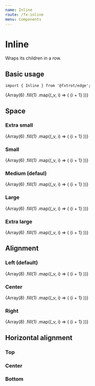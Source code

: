 ```yaml
---
name: Inline
route: /fx-inline
menu: Components
---
```



# Inline

Wraps its children in a row.

## Basic usage

```tsx
import { Inline } from '@fxtrot/edge';
```

<Playground>
  <Box p="m" style={{ width: '350px' }}>
    <Inline space="m">
      {Array(6)
        .fill(1)
        .map((_v, i) => (
          <Placeholder key={i} height={50} width={50}>
            {i + 1}
          </Placeholder>
        ))}
    </Inline>
  </Box>
</Playground>

## Space

### Extra small

<Playground>
  <Box p="m" style={{ width: '350px' }}>
    <Inline space="xs">
      {Array(6)
        .fill(1)
        .map((_v, i) => (
          <Placeholder key={i} height={50} width={50}>
            {i + 1}
          </Placeholder>
        ))}
    </Inline>
  </Box>
</Playground>

### Small

<Playground>
  <Box p="m" style={{ width: '350px' }}>
    <Inline space="s">
      {Array(6)
        .fill(1)
        .map((_v, i) => (
          <Placeholder key={i} height={50} width={50}>
            {i + 1}
          </Placeholder>
        ))}
    </Inline>
  </Box>
</Playground>

### Medium (defaul)

<Playground>
  <Box p="m" style={{ width: '350px' }}>
    <Inline space="m">
      {Array(6)
        .fill(1)
        .map((_v, i) => (
          <Placeholder key={i} height={50} width={50}>
            {i + 1}
          </Placeholder>
        ))}
    </Inline>
  </Box>
</Playground>

### Large

<Playground>
  <Box p="m" style={{ width: '350px' }}>
    <Inline space="l">
      {Array(6)
        .fill(1)
        .map((_v, i) => (
          <Placeholder key={i} height={50} width={50}>
            {i + 1}
          </Placeholder>
        ))}
    </Inline>
  </Box>
</Playground>

### Extra large

<Playground>
  <Box p="m" style={{ width: '350px' }}>
    <Inline space="xl">
      {Array(6)
        .fill(1)
        .map((_v, i) => (
          <Placeholder key={i} height={50} width={50}>
            {i + 1}
          </Placeholder>
        ))}
    </Inline>
  </Box>
</Playground>

## Alignment

### Left (default)

<Playground>
  <Box p="m" style={{ backgroundColor: 'var(--gray-100)', width: '350px' }}>
    <Inline align="left">
      {Array(8)
        .fill(1)
        .map((_v, i) => (
          <Placeholder key={i} height={50} width={50}>
            {i + 1}
          </Placeholder>
        ))}
    </Inline>
  </Box>
</Playground>

### Center

<Playground>
  <Box p="m" style={{ backgroundColor: 'var(--gray-100)', width: '350px' }}>
    <Inline align="center">
      {Array(8)
        .fill(1)
        .map((_v, i) => (
          <Placeholder key={i} height={50} width={50}>
            {i + 1}
          </Placeholder>
        ))}
    </Inline>
  </Box>
</Playground>

### Right

<Playground>
  <Box p="m" style={{ backgroundColor: 'var(--gray-100)', width: '350px' }}>
    <Inline align="right">
      {Array(8)
        .fill(1)
        .map((_v, i) => (
          <Placeholder key={i} height={50} width={50}>
            {i + 1}
          </Placeholder>
        ))}
    </Inline>
  </Box>
</Playground>

## Horizontal alignment

### Top

<Playground>
  <Box style={{ backgroundColor: 'var(--gray-100)' }}>
    <Inline alignY="top">
      <Placeholder height={40} width={48} />
      <Placeholder height={100} width={48} />
      <Placeholder height={60} width={48} />
    </Inline>
  </Box>
</Playground>

### Center

<Playground>
  <Box style={{ backgroundColor: 'var(--gray-100)' }}>
    <Inline alignY="center">
      <Placeholder height={40} width={48} />
      <Placeholder height={100} width={48} />
      <Placeholder height={60} width={48} />
    </Inline>
  </Box>
</Playground>

### Bottom

<Playground>
  <Box style={{ backgroundColor: 'var(--gray-100)' }}>
    <Inline alignY="bottom">
      <Placeholder height={40} width={48} />
      <Placeholder height={100} width={48} />
      <Placeholder height={60} width={48} />
    </Inline>
  </Box>
</Playground>
